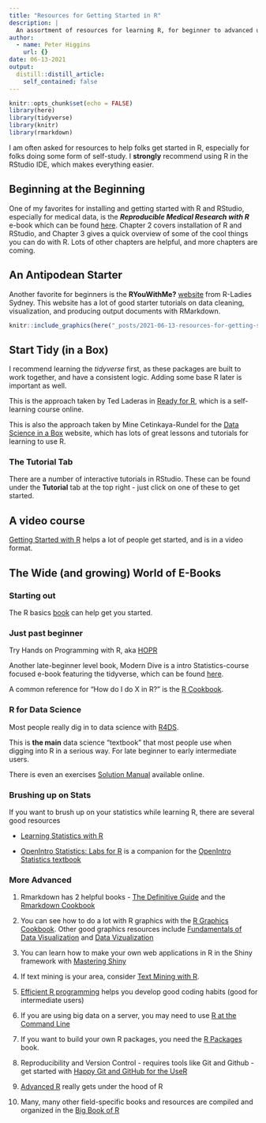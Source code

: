 ```yaml
---
title: "Resources for Getting Started in R"
description: |
  An assortment of resources for learning R, for beginner to advanced users.
author:
  - name: Peter Higgins
    url: {}
date: 06-13-2021
output:
  distill::distill_article:
    self_contained: false
---
```


```r
knitr::opts_chunk$set(echo = FALSE)
library(here)
library(tidyverse)
library(knitr)
library(rmarkdown)
```

I am often asked for resources to help folks get started in R, especially for folks doing some form of self-study. I **strongly** recommend using R in the RStudio IDE, which makes everything easier.

## Beginning at the Beginning

One of my favorites for installing and getting started with R and RStudio, especially for medical data, is the ***Reproducible Medical Research with R*** e-book which can be found [here](https://bookdown.org/pdr_higgins/rmrwr/). Chapter 2 covers installation of R and RStudio, and Chapter 3 gives a quick overview of some of the cool things you can do with R. Lots of other chapters are helpful, and more chapters are coming.

## An Antipodean Starter

Another favorite for beginners is the **RYouWithMe?** [website](https://rladiessydney.org/courses/ryouwithme/) from R-Ladies Sydney. This website has a lot of good starter tutorials on data cleaning, visualization, and producing output documents with RMarkdown.

```r
knitr::include_graphics(here("_posts/2021-06-13-resources-for-getting-started-in-r/RYouWithMe.jpg"))
```



## Start Tidy (in a Box)

I recommend learning the *tidyverse* first, as these packages are built to work together, and have a consistent logic. Adding some base R later is important as well.

This is the approach taken by Ted Laderas in [Ready for R](https://ready4r.netlify.app), which is a self-learning course online.

This is also the approach taken by Mine Cetinkaya-Rundel for the [Data Science in a Box](https://datasciencebox.org/index.html) website, which has lots of great lessons and tutorials for learning to use R.

### The Tutorial Tab

There are a number of interactive tutorials in RStudio. These can be found under the **Tutorial** tab at the top right - just click on one of these to get started.

## A video course

[Getting Started with R](https://rfortherestofus.com/courses/getting-started/) helps a lot of people get started, and is in a video format.

## The Wide (and growing) World of E-Books

### Starting out

The R basics [book](https://rbasics.netlify.app) can help get you started.

### Just past beginner

Try Hands on Programming with R, aka [HOPR](https://rstudio-education.github.io/hopr/)

Another late-beginner level book, Modern Dive is a intro Statistics-course focused e-book featuring the tidyverse, which can be found [here](https://moderndive.com).

A common reference for "How do I do X in R?" is the [R Cookbook](https://rc2e.com).

### R for Data Science

Most people really dig in to data science with [R4DS](https://r4ds.had.co.nz).

This is **the main** data science "textbook" that most people use when digging into R in a serious way. For late beginner to early intermediate users.

There is even an exercises [Solution Manual](https://jrnold.github.io/r4ds-exercise-solutions/) available online.

### Brushing up on Stats

If you want to brush up on your statistics while learning R, there are several good resources

-   [Learning Statistics with R](https://learningstatisticswithr.com/book/)

-   [OpenIntro Statistics: Labs for R](https://nulib.github.io/kuyper-stat202/) is a companion for the [OpenIntro Statistics textbook](https://www.openintro.org/stat/index.php)

### More Advanced

1.  Rmarkdown has 2 helpful books - [The Definitive Guide](https://bookdown.org/yihui/rmarkdown/) and the [Rmarkdown Cookbook](https://bookdown.org/yihui/rmarkdown-cookbook/)

2.  You can see how to do a lot with R graphics with the [R Graphics Cookbook](https://r-graphics.org). Other good graphics resources include [Fundamentals of Data Visualization](<https://clauswilke.com/dataviz/>) and [Data Vizualization](https://socviz.co)

3.  You can learn how to make your own web applications in R in the Shiny framework with [Mastering Shiny](https://mastering-shiny.org)

4.  If text mining is your area, consider [Text Mining with R](https://www.tidytextmining.com).

5.  [Efficient R programming](https://csgillespie.github.io/efficientR/) helps you develop good coding habits (good for intermediate users)

6.  If you are using big data on a server, you may need to use [R at the Command Line](https://www.datascienceatthecommandline.com/1e/)

7.  If you want to build your own R packages, you need the [R Packages](<https://r-pkgs.org>) book.

8.  Reproducibility and Version Control - requires tools like Git and Github - get started with [Happy Git and GitHub for the UseR](https://happygitwithr.com)

9.  [Advanced R](https://adv-r.hadley.nz) really gets under the hood of R

10. Many, many other field-specific books and resources are compiled and organized in the [Big Book of R](https://www.bigbookofr.com/shiny.html)
